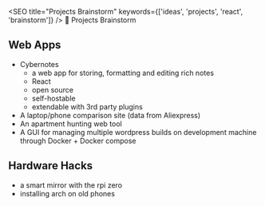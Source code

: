 
<SEO title="Projects Brainstorm" keywords={['ideas', 'projects', 'react', 'brainstorm']} />
<CoverImage page>🧠 Projects Brainstorm</CoverImage>

## Web Apps

- Cybernotes
  - a web app for storing, formatting and editing rich notes
  - React
  - open source
  - self-hostable
  - extendable with 3rd party plugins
- A laptop/phone comparison site (data from Aliexpress)
- An apartment hunting web tool
- A GUI for managing multiple wordpress builds on development machine through Docker + Docker compose

## Hardware Hacks
- a smart mirror with the rpi zero
- installing arch on old phones
